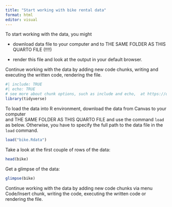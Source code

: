 ```yaml
---
title: "Start working with bike rental data"
format: html
editor: visual
---
```


To start working with the data, you might

-   download data file to your computer and to THE SAME FOLDER AS THIS QUARTO FILE (!!!!)

-   render this file and look at the output in your default browser.

Continue working with the data by adding new code chunks, writing and executing the written code, rendering the file.

```r
#| include: TRUE
#| echo: TRUE
# see more about chunk options, such as include and echo,  at https://quarto.org/docs/computations/execution-options.html
library(tidyverse)
```

To load the data into R environment, download the data from Canvas to your computer\
and THE SAME FOLDER AS THIS QUARTO FILE and use the command `load` as below. Otherwise, you have to specify the full path to the data file in the `load` command.

```r
load("bike.Rdata") 
```

Take a look at the first couple of rows of the data:

```r
head(bike)
```

Get a glimpse of the data:

```r
glimpse(bike)
```

Continue working with the data by adding new code chunks via menu Code/Insert chunk, writing the code, executing the written code or rendering the file.

```r
```

